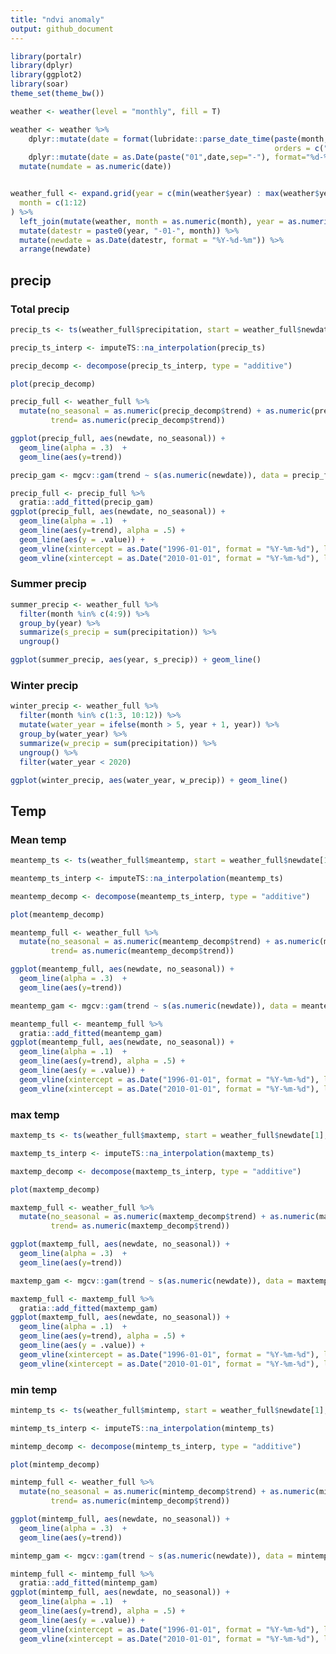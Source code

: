 ```yaml
---
title: "ndvi anomaly"
output: github_document
---
```


```r
library(portalr)
library(dplyr)
library(ggplot2)
library(soar)
theme_set(theme_bw())
```

```r

weather <- weather(level = "monthly", fill = T)

weather <- weather %>%
    dplyr::mutate(date = format(lubridate::parse_date_time(paste(month, year, sep=" "),
                                                           orders = c("m/Y")), "%m-%Y")) %>%
    dplyr::mutate(date = as.Date(paste("01",date,sep="-"), format="%d-%m-%Y"))  %>%
  mutate(numdate = as.numeric(date))


weather_full <- expand.grid(year = c(min(weather$year) : max(weather$year)),
  month = c(1:12)
) %>%
  left_join(mutate(weather, month = as.numeric(month), year = as.numeric(year))) %>%
  mutate(datestr = paste0(year, "-01-", month)) %>%
  mutate(newdate = as.Date(datestr, format = "%Y-%d-%m")) %>%
  arrange(newdate)
```

## precip

### Total precip

```r
precip_ts <- ts(weather_full$precipitation, start = weather_full$newdate[1], frequency = 12)

precip_ts_interp <- imputeTS::na_interpolation(precip_ts)

precip_decomp <- decompose(precip_ts_interp, type = "additive")

plot(precip_decomp)

precip_full <- weather_full %>%
  mutate(no_seasonal = as.numeric(precip_decomp$trend) + as.numeric(precip_decomp$random),
         trend= as.numeric(precip_decomp$trend))

ggplot(precip_full, aes(newdate, no_seasonal)) +
  geom_line(alpha = .3)  +
  geom_line(aes(y=trend))

precip_gam <- mgcv::gam(trend ~ s(as.numeric(newdate)), data = precip_full)

precip_full <- precip_full %>%
  gratia::add_fitted(precip_gam)
ggplot(precip_full, aes(newdate, no_seasonal)) +
  geom_line(alpha = .1)  +
  geom_line(aes(y=trend), alpha = .5) +
  geom_line(aes(y = .value)) +
  geom_vline(xintercept = as.Date("1996-01-01", format = "%Y-%m-%d"), linetype = 4) +  
  geom_vline(xintercept = as.Date("2010-01-01", format = "%Y-%m-%d"), linetype = 4)

```

### Summer precip

```r

summer_precip <- weather_full %>%
  filter(month %in% c(4:9)) %>%
  group_by(year) %>%
  summarize(s_precip = sum(precipitation)) %>%
  ungroup() 

ggplot(summer_precip, aes(year, s_precip)) + geom_line()


```

### Winter precip

```r


winter_precip <- weather_full %>%
  filter(month %in% c(1:3, 10:12)) %>%
  mutate(water_year = ifelse(month > 5, year + 1, year)) %>%
  group_by(water_year) %>%
  summarize(w_precip = sum(precipitation)) %>%
  ungroup() %>%
  filter(water_year < 2020)

ggplot(winter_precip, aes(water_year, w_precip)) + geom_line()


```

<!-- ### Warm precip -->

<!-- ```{r} -->
<!-- warm_precip_ts <- ts(weather_full$warm_precip, start = weather_full$newdate[1], frequency = 12) -->

<!-- warm_precip_ts_interp <- imputeTS::na_interpolation(warm_precip_ts) -->

<!-- warm_precip_decomp <- decompose(warm_precip_ts_interp, type = "additive") -->

<!-- plot(warm_precip_decomp) -->

<!-- warm_precip_full <- weather_full %>% -->
<!--   mutate(no_seasonal = as.numeric(warm_precip_decomp$trend) + as.numeric(warm_precip_decomp$random), -->
<!--          trend= as.numeric(warm_precip_decomp$trend)) -->

<!-- ggplot(warm_precip_full, aes(newdate, no_seasonal)) + -->
<!--   geom_line(alpha = .3)  + -->
<!--   geom_line(aes(y=trend)) -->

<!-- warm_precip_gam <- mgcv::gam(trend ~ s(as.numeric(newdate)), data = warm_precip_full) -->

<!-- warm_precip_full <- warm_precip_full %>% -->
<!--   gratia::add_fitted(warm_precip_gam) -->
<!-- ggplot(warm_precip_full, aes(newdate, no_seasonal)) + -->
<!--   geom_line(alpha = .1)  + -->
<!--   geom_line(aes(y=trend), alpha = .5) + -->
<!--   geom_line(aes(y = .value)) + -->
<!--   geom_vline(xintercept = as.Date("1996-01-01", format = "%Y-%m-%d"), linetype = 4) +   -->
<!--   geom_vline(xintercept = as.Date("2010-01-01", format = "%Y-%m-%d"), linetype = 4) -->

<!-- ``` -->
<!-- ### cool precip -->

<!-- ```{r} -->
<!-- cool_precip_ts <- ts(weather_full$cool_precip, start = weather_full$newdate[1], frequency = 12) -->

<!-- cool_precip_ts_interp <- imputeTS::na_interpolation(cool_precip_ts) -->

<!-- cool_precip_decomp <- decompose(cool_precip_ts_interp, type = "additive") -->

<!-- plot(cool_precip_decomp) -->

<!-- cool_precip_full <- weather_full %>% -->
<!--   mutate(no_seasonal = as.numeric(cool_precip_decomp$trend) + as.numeric(cool_precip_decomp$random), -->
<!--          trend= as.numeric(cool_precip_decomp$trend)) -->

<!-- ggplot(cool_precip_full, aes(newdate, no_seasonal)) + -->
<!--   geom_line(alpha = .3)  + -->
<!--   geom_line(aes(y=trend)) -->

<!-- cool_precip_gam <- mgcv::gam(trend ~ s(as.numeric(newdate)), data = cool_precip_full) -->

<!-- cool_precip_full <- cool_precip_full %>% -->
<!--   gratia::add_fitted(cool_precip_gam) -->
<!-- ggplot(cool_precip_full, aes(newdate, no_seasonal)) + -->
<!--   geom_line(alpha = .1)  + -->
<!--   geom_line(aes(y=trend), alpha = .5) + -->
<!--   geom_line(aes(y = .value)) + -->
<!--   geom_vline(xintercept = as.Date("1996-01-01", format = "%Y-%m-%d"), linetype = 4) +   -->
<!--   geom_vline(xintercept = as.Date("2010-01-01", format = "%Y-%m-%d"), linetype = 4) -->

<!-- ``` -->

## Temp

### Mean temp

```r
meantemp_ts <- ts(weather_full$meantemp, start = weather_full$newdate[1], frequency = 12)

meantemp_ts_interp <- imputeTS::na_interpolation(meantemp_ts)

meantemp_decomp <- decompose(meantemp_ts_interp, type = "additive")

plot(meantemp_decomp)

meantemp_full <- weather_full %>%
  mutate(no_seasonal = as.numeric(meantemp_decomp$trend) + as.numeric(meantemp_decomp$random),
         trend= as.numeric(meantemp_decomp$trend))

ggplot(meantemp_full, aes(newdate, no_seasonal)) +
  geom_line(alpha = .3)  +
  geom_line(aes(y=trend))

meantemp_gam <- mgcv::gam(trend ~ s(as.numeric(newdate)), data = meantemp_full)

meantemp_full <- meantemp_full %>%
  gratia::add_fitted(meantemp_gam)
ggplot(meantemp_full, aes(newdate, no_seasonal)) +
  geom_line(alpha = .1)  +
  geom_line(aes(y=trend), alpha = .5) +
  geom_line(aes(y = .value)) +
  geom_vline(xintercept = as.Date("1996-01-01", format = "%Y-%m-%d"), linetype = 4) +  
  geom_vline(xintercept = as.Date("2010-01-01", format = "%Y-%m-%d"), linetype = 4)

```


### max temp

```r
maxtemp_ts <- ts(weather_full$maxtemp, start = weather_full$newdate[1], frequency = 12)

maxtemp_ts_interp <- imputeTS::na_interpolation(maxtemp_ts)

maxtemp_decomp <- decompose(maxtemp_ts_interp, type = "additive")

plot(maxtemp_decomp)

maxtemp_full <- weather_full %>%
  mutate(no_seasonal = as.numeric(maxtemp_decomp$trend) + as.numeric(maxtemp_decomp$random),
         trend= as.numeric(maxtemp_decomp$trend))

ggplot(maxtemp_full, aes(newdate, no_seasonal)) +
  geom_line(alpha = .3)  +
  geom_line(aes(y=trend))

maxtemp_gam <- mgcv::gam(trend ~ s(as.numeric(newdate)), data = maxtemp_full)

maxtemp_full <- maxtemp_full %>%
  gratia::add_fitted(maxtemp_gam)
ggplot(maxtemp_full, aes(newdate, no_seasonal)) +
  geom_line(alpha = .1)  +
  geom_line(aes(y=trend), alpha = .5) +
  geom_line(aes(y = .value)) +
  geom_vline(xintercept = as.Date("1996-01-01", format = "%Y-%m-%d"), linetype = 4) +  
  geom_vline(xintercept = as.Date("2010-01-01", format = "%Y-%m-%d"), linetype = 4)

```


### min temp

```r
mintemp_ts <- ts(weather_full$mintemp, start = weather_full$newdate[1], frequency = 12)

mintemp_ts_interp <- imputeTS::na_interpolation(mintemp_ts)

mintemp_decomp <- decompose(mintemp_ts_interp, type = "additive")

plot(mintemp_decomp)

mintemp_full <- weather_full %>%
  mutate(no_seasonal = as.numeric(mintemp_decomp$trend) + as.numeric(mintemp_decomp$random),
         trend= as.numeric(mintemp_decomp$trend))

ggplot(mintemp_full, aes(newdate, no_seasonal)) +
  geom_line(alpha = .3)  +
  geom_line(aes(y=trend))

mintemp_gam <- mgcv::gam(trend ~ s(as.numeric(newdate)), data = mintemp_full)

mintemp_full <- mintemp_full %>%
  gratia::add_fitted(mintemp_gam)
ggplot(mintemp_full, aes(newdate, no_seasonal)) +
  geom_line(alpha = .1)  +
  geom_line(aes(y=trend), alpha = .5) +
  geom_line(aes(y = .value)) +
  geom_vline(xintercept = as.Date("1996-01-01", format = "%Y-%m-%d"), linetype = 4) +  
  geom_vline(xintercept = as.Date("2010-01-01", format = "%Y-%m-%d"), linetype = 4)

```



